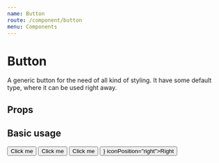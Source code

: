 ```yaml
---
name: Button
route: /component/button
menu: Components
---
```



# Button

A generic button for the need of all kind of styling. It have some default type, where it can be used right away.

## Props

<Props of={Button} />

## Basic usage

<Playground>
  <Provider theme={theme}>
  <Flex flexDirection="column" gap="12px">
    <Button>Click me</Button>
    <Button isGhost>Click me</Button>
    <Button styleProps={{color:'black'}}>Click me</Button>
    <Button icon={<FaArrowRight />} iconPosition="right">Right</Button>
    </Flex>
  </Provider>
</Playground>
